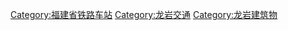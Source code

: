 [[Category:福建省铁路车站|Category:福建省铁路车站]]
[[Category:龙岩交通|Category:龙岩交通]]
[[Category:龙岩建筑物|Category:龙岩建筑物]]